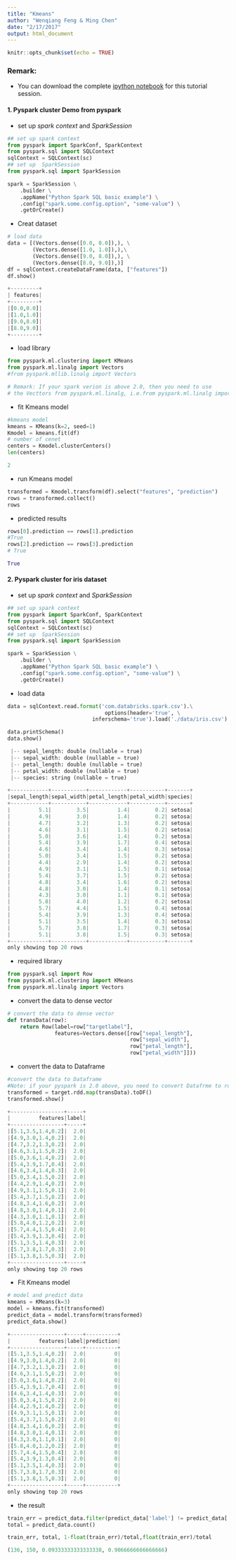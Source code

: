 ```yaml
---
title: "Kmeans"
author: "Wenqiang Feng & Ming Chen"
date: "2/17/2017"
output: html_document
---
```


```r
knitr::opts_chunk$set(echo = TRUE)
```
### Remark: 

- You can download the complete [ipython notebook](./ipynb/PysparkCluster.ipynb) for this tutorial session.

#### 1. Pyspark cluster Demo from pyspark

* set up _spark context_ and _SparkSession_

```python
## set up spark context
from pyspark import SparkConf, SparkContext
from pyspark.sql import SQLContext
sqlContext = SQLContext(sc)
## set up  SparkSession
from pyspark.sql import SparkSession

spark = SparkSession \
    .builder \
    .appName("Python Spark SQL basic example") \
    .config("spark.some.config.option", "some-value") \
    .getOrCreate()
```
* Creat dataset
```python
# load data
data = [(Vectors.dense([0.0, 0.0]),), \
        (Vectors.dense([1.0, 1.0]),),\
        (Vectors.dense([9.0, 8.0]),), \
        (Vectors.dense([8.0, 9.0]),)]
df = sqlContext.createDataFrame(data, ["features"])
df.show()
```
```python
+---------+
| features|
+---------+
|[0.0,0.0]|
|[1.0,1.0]|
|[9.0,8.0]|
|[8.0,9.0]|
+---------+
```
* load library
```python
from pyspark.ml.clustering import KMeans
from pyspark.ml.linalg import Vectors 
#from pyspark.mllib.linalg import Vectors 

# Remark: If your spark verion is above 2.0, then you need to use
# the Vecttors from pyspark.ml.linalg, i.e.from pyspark.ml.linalg import Vectors
```

* fit Kmeans model
```python
#kmeans model
kmeans = KMeans(k=2, seed=1)
Kmodel = kmeans.fit(df)
# number of cenet
centers = Kmodel.clusterCenters()
len(centers)
```
```python
2
```
* run Kmeans model
```python
transformed = Kmodel.transform(df).select("features", "prediction")
rows = transformed.collect()
rows
```

* predicted results
```python
rows[0].prediction == rows[1].prediction
#True
rows[2].prediction == rows[3].prediction
# True
```
```python
True
```

#### 2. Pyspark cluster for iris dataset


* set up _spark context_ and _SparkSession_

```python
## set up spark context
from pyspark import SparkConf, SparkContext
from pyspark.sql import SQLContext
sqlContext = SQLContext(sc)
## set up  SparkSession
from pyspark.sql import SparkSession

spark = SparkSession \
    .builder \
    .appName("Python Spark SQL basic example") \
    .config("spark.some.config.option", "some-value") \
    .getOrCreate()
```

* load data
```python
data = sqlContext.read.format('com.databricks.spark.csv').\
                               options(header='true', \
                           inferschema='true').load('./data/iris.csv')
```

```python
data.printSchema()
data.show()
```

```python

 |-- sepal_length: double (nullable = true)
 |-- sepal_width: double (nullable = true)
 |-- petal_length: double (nullable = true)
 |-- petal_width: double (nullable = true)
 |-- species: string (nullable = true)

+------------+-----------+------------+-----------+-------+
|sepal_length|sepal_width|petal_length|petal_width|species|
+------------+-----------+------------+-----------+-------+
|         5.1|        3.5|         1.4|        0.2| setosa|
|         4.9|        3.0|         1.4|        0.2| setosa|
|         4.7|        3.2|         1.3|        0.2| setosa|
|         4.6|        3.1|         1.5|        0.2| setosa|
|         5.0|        3.6|         1.4|        0.2| setosa|
|         5.4|        3.9|         1.7|        0.4| setosa|
|         4.6|        3.4|         1.4|        0.3| setosa|
|         5.0|        3.4|         1.5|        0.2| setosa|
|         4.4|        2.9|         1.4|        0.2| setosa|
|         4.9|        3.1|         1.5|        0.1| setosa|
|         5.4|        3.7|         1.5|        0.2| setosa|
|         4.8|        3.4|         1.6|        0.2| setosa|
|         4.8|        3.0|         1.4|        0.1| setosa|
|         4.3|        3.0|         1.1|        0.1| setosa|
|         5.8|        4.0|         1.2|        0.2| setosa|
|         5.7|        4.4|         1.5|        0.4| setosa|
|         5.4|        3.9|         1.3|        0.4| setosa|
|         5.1|        3.5|         1.4|        0.3| setosa|
|         5.7|        3.8|         1.7|        0.3| setosa|
|         5.1|        3.8|         1.5|        0.3| setosa|
+------------+-----------+------------+-----------+-------+
only showing top 20 rows
```

* required library 
```python
from pyspark.sql import Row
from pyspark.ml.clustering import KMeans
from pyspark.ml.linalg import Vectors
```

* convert the data to dense vector
```python
# convert the data to dense vector
def transData(row):
    return Row(label=row["targetlabel"],
               features=Vectors.dense([row["sepal_length"],
                                       row["sepal_width"],
                                       row["petal_length"],
                                       row["petal_width"]]))
```

* convert the data to Dataframe
```python
#convert the data to Dataframe
#Note: if your pyspark is 2.0 above, you need to convert Datafrme to rdd FIRST
transformed = target.rdd.map(transData).toDF() 
transformed.show()
```
```python
+-----------------+-----+
|         features|label|
+-----------------+-----+
|[5.1,3.5,1.4,0.2]|  2.0|
|[4.9,3.0,1.4,0.2]|  2.0|
|[4.7,3.2,1.3,0.2]|  2.0|
|[4.6,3.1,1.5,0.2]|  2.0|
|[5.0,3.6,1.4,0.2]|  2.0|
|[5.4,3.9,1.7,0.4]|  2.0|
|[4.6,3.4,1.4,0.3]|  2.0|
|[5.0,3.4,1.5,0.2]|  2.0|
|[4.4,2.9,1.4,0.2]|  2.0|
|[4.9,3.1,1.5,0.1]|  2.0|
|[5.4,3.7,1.5,0.2]|  2.0|
|[4.8,3.4,1.6,0.2]|  2.0|
|[4.8,3.0,1.4,0.1]|  2.0|
|[4.3,3.0,1.1,0.1]|  2.0|
|[5.8,4.0,1.2,0.2]|  2.0|
|[5.7,4.4,1.5,0.4]|  2.0|
|[5.4,3.9,1.3,0.4]|  2.0|
|[5.1,3.5,1.4,0.3]|  2.0|
|[5.7,3.8,1.7,0.3]|  2.0|
|[5.1,3.8,1.5,0.3]|  2.0|
+-----------------+-----+
only showing top 20 rows
```

* Fit Kmeans model
```python
# model and predict data
kmeans = KMeans(k=3)
model = kmeans.fit(transformed) 
predict_data = model.transform(transformed)
predict_data.show()
```

```python
+-----------------+-----+----------+
|         features|label|prediction|
+-----------------+-----+----------+
|[5.1,3.5,1.4,0.2]|  2.0|         0|
|[4.9,3.0,1.4,0.2]|  2.0|         0|
|[4.7,3.2,1.3,0.2]|  2.0|         0|
|[4.6,3.1,1.5,0.2]|  2.0|         0|
|[5.0,3.6,1.4,0.2]|  2.0|         0|
|[5.4,3.9,1.7,0.4]|  2.0|         0|
|[4.6,3.4,1.4,0.3]|  2.0|         0|
|[5.0,3.4,1.5,0.2]|  2.0|         0|
|[4.4,2.9,1.4,0.2]|  2.0|         0|
|[4.9,3.1,1.5,0.1]|  2.0|         0|
|[5.4,3.7,1.5,0.2]|  2.0|         0|
|[4.8,3.4,1.6,0.2]|  2.0|         0|
|[4.8,3.0,1.4,0.1]|  2.0|         0|
|[4.3,3.0,1.1,0.1]|  2.0|         0|
|[5.8,4.0,1.2,0.2]|  2.0|         0|
|[5.7,4.4,1.5,0.4]|  2.0|         0|
|[5.4,3.9,1.3,0.4]|  2.0|         0|
|[5.1,3.5,1.4,0.3]|  2.0|         0|
|[5.7,3.8,1.7,0.3]|  2.0|         0|
|[5.1,3.8,1.5,0.3]|  2.0|         0|
+-----------------+-----+----------+
only showing top 20 rows

```
* the result
```python
train_err = predict_data.filter(predict_data['label'] != predict_data['prediction']).count() 
total = predict_data.count()
```
```python
train_err, total, 1-float(train_err)/total,float(train_err)/total
```
```python
(136, 150, 0.09333333333333338, 0.9066666666666666)
```